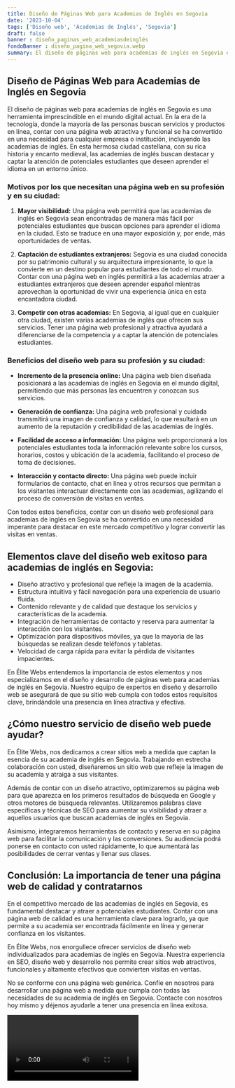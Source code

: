 ```yaml
---
title: Diseño de Páginas Web para Academias de Inglés en Segovia
date: '2023-10-04'
tags: ['Diseño web', 'Academias de Inglés', 'Segovia']
draft: false
banner : diseño_paginas_web_academiasdeinglés
fondoBanner : diseño_pagina_web_segovia.webp
summary: El diseño de páginas web para academias de inglés en Segovia es una herramienta imprescindible en el mundo digital actual. En la era de la tecnología, donde la mayoría de las personas buscan servicios y productos en línea, contar con una página web atractiva y funcional se ha convertido en una necesidad para cualquier empresa o institución, incluyendo las academias de inglés. En esta hermosa ciudad castellana, con su rica historia y encanto medieval, las academias de inglés buscan destacar y captar la atención de potenciales estudiantes que deseen aprender el idioma en un entorno único.
---
```


## Diseño de Páginas Web para Academias de Inglés en Segovia

El diseño de páginas web para academias de inglés en Segovia es una herramienta imprescindible en el mundo digital actual. En la era de la tecnología, donde la mayoría de las personas buscan servicios y productos en línea, contar con una página web atractiva y funcional se ha convertido en una necesidad para cualquier empresa o institución, incluyendo las academias de inglés. En esta hermosa ciudad castellana, con su rica historia y encanto medieval, las academias de inglés buscan destacar y captar la atención de potenciales estudiantes que deseen aprender el idioma en un entorno único.

### Motivos por los que necesitan una página web en su profesión y en su ciudad:

1. **Mayor visibilidad:** Una página web permitirá que las academias de inglés en Segovia sean encontradas de manera más fácil por potenciales estudiantes que buscan opciones para aprender el idioma en la ciudad. Esto se traduce en una mayor exposición y, por ende, más oportunidades de ventas.

2. **Captación de estudiantes extranjeros:** Segovia es una ciudad conocida por su patrimonio cultural y su arquitectura impresionante, lo que la convierte en un destino popular para estudiantes de todo el mundo. Contar con una página web en inglés permitirá a las academias atraer a estudiantes extranjeros que deseen aprender español mientras aprovechan la oportunidad de vivir una experiencia única en esta encantadora ciudad.

3. **Competir con otras academias:** En Segovia, al igual que en cualquier otra ciudad, existen varias academias de inglés que ofrecen sus servicios. Tener una página web profesional y atractiva ayudará a diferenciarse de la competencia y a captar la atención de potenciales estudiantes.

### Beneficios del diseño web para su profesión y su ciudad:

- **Incremento de la presencia online:** Una página web bien diseñada posicionará a las academias de inglés en Segovia en el mundo digital, permitiendo que más personas las encuentren y conozcan sus servicios.

- **Generación de confianza:** Una página web profesional y cuidada transmitirá una imagen de confianza y calidad, lo que resultará en un aumento de la reputación y credibilidad de las academias de inglés.

- **Facilidad de acceso a información:** Una página web proporcionará a los potenciales estudiantes toda la información relevante sobre los cursos, horarios, costos y ubicación de la academia, facilitando el proceso de toma de decisiones.

- **Interacción y contacto directo:** Una página web puede incluir formularios de contacto, chat en línea y otros recursos que permitan a los visitantes interactuar directamente con las academias, agilizando el proceso de conversión de visitas en ventas.

Con todos estos beneficios, contar con un diseño web profesional para academias de inglés en Segovia se ha convertido en una necesidad imperante para destacar en este mercado competitivo y lograr convertir las visitas en ventas.

<GifSeo />

<Cta />

## Elementos clave del diseño web exitoso para academias de inglés en Segovia:

- Diseño atractivo y profesional que refleje la imagen de la academia.
- Estructura intuitiva y fácil navegación para una experiencia de usuario fluida.
- Contenido relevante y de calidad que destaque los servicios y características de la academia.
- Integración de herramientas de contacto y reserva para aumentar la interacción con los visitantes.
- Optimización para dispositivos móviles, ya que la mayoría de las búsquedas se realizan desde teléfonos y tabletas.
- Velocidad de carga rápida para evitar la pérdida de visitantes impacientes.

En Élite Webs entendemos la importancia de estos elementos y nos especializamos en el diseño y desarrollo de páginas web para academias de inglés en Segovia. Nuestro equipo de expertos en diseño y desarrollo web se asegurará de que su sitio web cumpla con todos estos requisitos clave, brindándole una presencia en línea atractiva y efectiva.

## ¿Cómo nuestro servicio de diseño web puede ayudar?

En Élite Webs, nos dedicamos a crear sitios web a medida que captan la esencia de su academia de inglés en Segovia. Trabajando en estrecha colaboración con usted, diseñaremos un sitio web que refleje la imagen de su academia y atraiga a sus visitantes.

Además de contar con un diseño atractivo, optimizaremos su página web para que aparezca en los primeros resultados de búsqueda en Google y otros motores de búsqueda relevantes. Utilizaremos palabras clave específicas y técnicas de SEO para aumentar su visibilidad y atraer a aquellos usuarios que buscan academias de inglés en Segovia.

Asimismo, integraremos herramientas de contacto y reserva en su página web para facilitar la comunicación y las conversiones. Su audiencia podrá ponerse en contacto con usted rápidamente, lo que aumentará las posibilidades de cerrar ventas y llenar sus clases.

## Conclusión: La importancia de tener una página web de calidad y contratarnos

En el competitivo mercado de las academias de inglés en Segovia, es fundamental destacar y atraer a potenciales estudiantes. Contar con una página web de calidad es una herramienta clave para lograrlo, ya que permite a su academia ser encontrada fácilmente en línea y generar confianza en los visitantes.

En Élite Webs, nos enorgullece ofrecer servicios de diseño web individualizados para academias de inglés en Segovia. Nuestra experiencia en SEO, diseño web y desarrollo nos permite crear sitios web atractivos, funcionales y altamente efectivos que convierten visitas en ventas.

No se conforme con una página web genérica. Confíe en nosotros para desarrollar una página web a medida que cumpla con todas las necesidades de su academia de inglés en Segovia. Contacte con nosotros hoy mismo y déjenos ayudarle a tener una presencia en línea exitosa.

<Video />

<CtaBot job='Academias de Inglés' city='Segovia'/>

<Gmaps query='Segovia+españa+maps' />